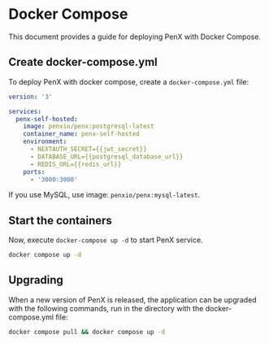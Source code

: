 # Docker Compose

This document provides a guide for deploying PenX with Docker Compose.

## Create docker-compose.yml

To deploy PenX with docker compose, create a `docker-compose.yml` file:

```yml
version: '3'

services:
  penx-self-hosted:
    image: penxio/penx:postgresql-latest
    container_name: penx-self-hosted
    environment:
      - NEXTAUTH_SECRET={{jwt_secret}}
      - DATABASE_URL={{postgresql_database_url}}
      - REDIS_URL={{redis_url}}
    ports:
      - '3000:3000'
```

If you use MySQL, use image: `penxio/penx:mysql-latest`.

## Start the containers

Now, execute `docker-compose up -d` to start PenX service.

```bash
docker compose up -d
```

## Upgrading

When a new version of PenX is released, the application can be upgraded with the following commands, run in the directory with the docker-compose.yml file:

```bash
docker compose pull && docker compose up -d
```
